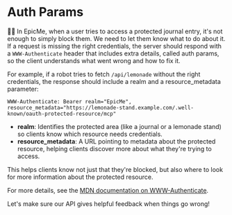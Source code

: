 # Auth Params

<EpicVideo url="https://www.epicai.pro/workshops/day-7-8-mcp-auth/auth-params-vilat" />

👨‍💼 In EpicMe, when a user tries to access a protected journal entry, it's not enough to simply block them. We need to let them know what to do about it. If a request is missing the right credentials, the server should respond with a `WWW-Authenticate` header that includes extra details, called auth params, so the client understands what went wrong and how to fix it.

For example, if a robot tries to fetch `/api/lemonade` without the right credentials, the response should include a realm and a resource_metadata parameter:

```
WWW-Authenticate: Bearer realm="EpicMe", resource_metadata="https://lemonade-stand.example.com/.well-known/oauth-protected-resource/mcp"
```

- **realm**: Identifies the protected area (like a journal or a lemonade stand) so clients know which resource needs credentials.
- **resource_metadata**: A URL pointing to metadata about the protected resource, helping clients discover more about what they're trying to access.

This helps clients know not just that they're blocked, but also where to look for more information about the protected resource.

For more details, see the [MDN documentation on WWW-Authenticate](https://developer.mozilla.org/en-US/docs/Web/HTTP/Headers/WWW-Authenticate).

Let's make sure our API gives helpful feedback when things go wrong!
